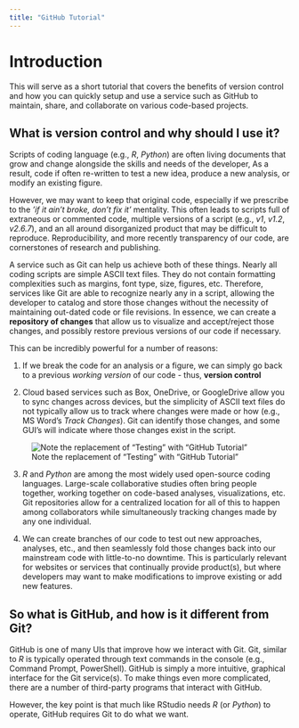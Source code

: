 ```yaml
---
title: "GitHub Tutorial"
---
```


# Introduction

This will serve as a short tutorial that covers the benefits of version control and how you can quickly setup and use a service such as GitHub to maintain, share, and collaborate on various code-based projects.

## What is version control and why should I use it?

Scripts of coding language (e.g., *R*, *Python*) are often living documents that grow and change alongside the skills and needs of the developer, As a result, code if often re-written to test a new idea, produce a new analysis, or modify an existing figure.

However, we may want to keep that original code, especially if we prescribe to the *'if it ain't broke, don't* *fix it'* mentality. This often leads to scripts full of extraneous or commented code, multiple versions of a script (e.g., *v1*, *v1.2*, *v2.6.7*), and an all around disorganized product that may be difficult to reproduce. Reproducibility, and more recently transparency of our code, are cornerstones of research and publishing.

A service such as Git can help us achieve both of these things. Nearly all coding scripts are simple ASCII text files. They do not contain formatting complexities such as margins, font type, size, figures, etc. Therefore, services like Git are able to recognize nearly any in a script, allowing the developer to catalog and store those changes without the necessity of maintaining out-dated code or file revisions. In essence, we can create a **repository of changes** that allow us to visualize and accept/reject those changes, and possibly restore previous versions of our code if necessary.

This can be incredibly powerful for a number of reasons:

1)  If we break the code for an analysis or a figure, we can simply go back to a previous *working version* of our code - thus, **version control**

2)  Cloud based services such as Box, OneDrive, or GoogleDrive allow you to sync changes across devices, but the simplicity of ASCII text files do not typically allow us to track where changes were made or how (e.g., MS Word's *Track* *Changes*). Git can identify those changes, and some GUI's will indicate where those changes exist in the script.

![Note the replacement of "Testing" with "GitHub Tutorial"](images/ChangeLog.png){style="text-align: center" fig-align="center"}

3)  *R* and *Python* are among the most widely used open-source coding languages. Large-scale collaborative studies often bring people together, working together on code-based analyses, visualizations, etc. Git repositories allow for a centralized location for all of this to happen among collaborators while simultaneously tracking changes made by any one individual.

4)  We can create branches of our code to test out new approaches, analyses, etc., and then seamlessly fold those changes back into our mainstream code with little-to-no downtime. This is particularly relevant for websites or services that continually provide product(s), but where developers may want to make modifications to improve existing or add new features.

## So what is GitHub, and how is it different from Git?

GitHub is one of many UIs that improve how we interact with Git. Git, similar to *R* is typically operated through text commands in the console (e.g., Command Prompt, PowerShell). GitHub is simply a more intuitive, graphical interface for the Git service(s). To make things even more complicated, there are a number of third-party programs that interact with GitHub.

However, the key point is that much like RStudio needs *R* (or *Python*) to operate, GitHub requires Git to do what we want.
